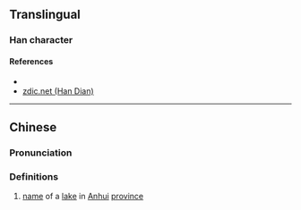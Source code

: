{{character info/new}}
==Translingual==

===Han character===
{{Han char|rn=85|rad=水|as=11|sn=14|four=32194|canj=EVVD|ids=⿰氵巢}}

====References====
* {{Han ref|kx=0644.270|dkj=18107|dj=1053.040|hdz=31734.050|uh=6F05|ud=28421|bh=E2AE|bd=58030}}
* [http://www.zdic.net/z/1d/js/6F05.htm zdic.net (Han Dian)]

----

==Chinese==
{{zh-forms}}

===Pronunciation===
{{zh-pron
|m=cháo
|c=caau4
|mc=y
|oc=y
|ma=
|cat=pn
}}

===Definitions===
{{zh-hanzi}}

# [[name]] of a [[lake]] in [[Anhui]] [[province]]